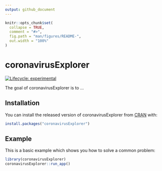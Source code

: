 ```yaml
---
output: github_document
---
```


<!-- README.md is generated from README.Rmd. Please edit that file -->

```r
knitr::opts_chunk$set(
  collapse = TRUE,
  comment = "#>",
  fig.path = "man/figures/README-",
  out.width = "100%"
)
```

# coronavirusExplorer

<!-- badges: start -->
[![Lifecycle: experimental](https://img.shields.io/badge/lifecycle-experimental-orange.svg)](https://www.tidyverse.org/lifecycle/#experimental)
<!-- badges: end -->

The goal of coronavirusExplorer is to ...

## Installation

You can install the released version of coronavirusExplorer from [CRAN](https://CRAN.R-project.org) with:

``` r
install.packages("coronavirusExplorer")
```

## Example

This is a basic example which shows you how to solve a common problem:

``` r
library(coronavirusExplorer)
coronavirusExplorer::run_app()
```
